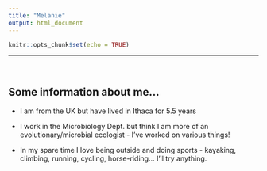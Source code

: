 ```yaml
---
title: "Melanie"
output: html_document
---
```


```r
knitr::opts_chunk$set(echo = TRUE)
```

___
<br>

## Some information about me...

- I am from the UK but have lived in Ithaca for 5.5 years

- I work in the Microbiology Dept. but think I am more of an evolutionary/microbial ecologist - I've worked on various things!

- In my spare time I love being outside and doing sports - kayaking, climbing, running, cycling, horse-riding... I'll try anything.











